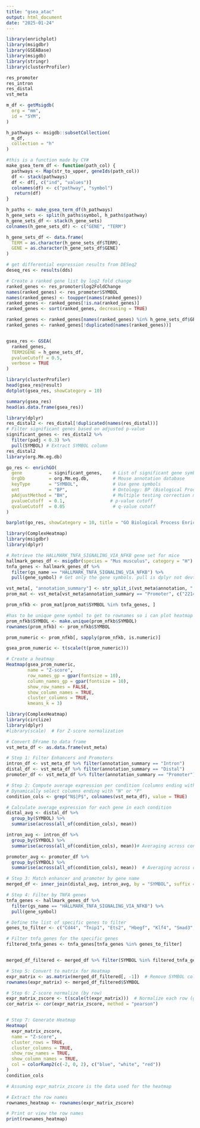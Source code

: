 ```yaml
---
title: "gsea_atac"
output: html_document
date: "2025-01-24"
---
```

```r
library(enrichplot)
library(msigdbr)
library(GSEABase)
library(msigdb)
library(stringr)
library(clusterProfiler)
```

```r
res_promoter
res_intron
res_distal
vst_meta
```

```r
m_df <- getMsigdb(
  org = "mm",
  id = "SYM",
)

h_pathways <- msigdb::subsetCollection(
  m_df,
  collection = "h"
)

#this is a function made by CY#
make_gsea_term_df <- function(path_col) {
  pathways <- Map(str_to_upper, geneIds(path_col))
  df <- stack(pathways)
  df <- df[, c("ind", "values")]
  colnames(df) <- c("pathway", "symbol")
   return(df)
}

h_paths <- make_gsea_term_df(h_pathways)
h_gene_sets <- split(h_paths$symbol, h_paths$pathway)
h_gene_sets_df <- stack(h_gene_sets)
colnames(h_gene_sets_df) <- c("GENE", "TERM")

h_gene_sets_df <- data.frame(
  TERM = as.character(h_gene_sets_df$TERM),
  GENE = as.character(h_gene_sets_df$GENE)
)

# get differential expression results from DESeq2
deseq_res <- results(dds)

# Create a ranked gene list by log2 fold change
ranked_genes <- res_promoter$log2FoldChange
names(ranked_genes) <- res_promoter$SYMBOL
names(ranked_genes) <- toupper(names(ranked_genes))
ranked_genes <- ranked_genes[!is.na(ranked_genes)]
ranked_genes <- sort(ranked_genes, decreasing = TRUE)

ranked_genes <- ranked_genes[names(ranked_genes) %in% h_gene_sets_df$GENE]
ranked_genes <- ranked_genes[!duplicated(names(ranked_genes))]


gsea_res <- GSEA(
  ranked_genes,
  TERM2GENE = h_gene_sets_df,
  pvalueCutoff = 0.5,
  verbose = TRUE
)
```

```r
library(clusterProfiler)
head(gsea_res@result)
dotplot(gsea_res, showCategory = 10)

summary(gsea_res)
head(as.data.frame(gsea_res)) 
```
```r
library(dplyr)
res_distal2 <- res_distal[!duplicated(names(res_distal))]
# Filter significant genes based on adjusted p-value
significant_genes <- res_distal2 %>%
  filter(padj < 0.3) %>%
  pull(SYMBOL) # Extract SYMBOL column
res_distal2
library(org.Mm.eg.db)

go_res <- enrichGO(
  gene          = significant_genes,    # List of significant gene symbols
  OrgDb         = org.Mm.eg.db,         # Mouse annotation database
  keyType       = "SYMBOL",             # Use gene symbols
  ont           = "BP",                 # Ontology: BP (Biological Process), CC, or MF
  pAdjustMethod = "BH",                 # Multiple testing correction method
  pvalueCutoff  = 0.1,                 # p-value cutoff
  qvalueCutoff  = 0.05                  # q-value cutoff
)
```

```r
barplot(go_res, showCategory = 10, title = "GO Biological Process Enrichment")

```

```r
library(ComplexHeatmap)
library(msigdbr)
library(dplyr)

# Retrieve the HALLMARK_TNFA_SIGNALING_VIA_NFKB gene set for mice
hallmark_genes_df <- msigdbr(species = "Mus musculus", category = "H")
tnfa_genes <- hallmark_genes_df %>%
  filter(gs_name == "HALLMARK_TNFA_SIGNALING_VIA_NFKB") %>%
  pull(gene_symbol) # Get only the gene symbols. pull is dplyr not devtools. youre gonna get an error if you dont load pkg

vst_meta[, "annotation_summary"] <- str_split_i(vst_meta$annotation, " ", 1)
prom_mat <- vst_meta[vst_meta$annotation_summary == "Promoter", c("2214N", "2214P", "2319N", "2319P", "2341N", "2341P", "SYMBOL")]

prom_nfkb <- prom_mat[prom_mat$SYMBOL %in% tnfa_genes, ]

#has to be unique gene symbol to get to rownames so i can plot heatmap
prom_nfkb$SYMBOL <- make.unique(prom_nfkb$SYMBOL)
rownames(prom_nfkb) <- prom_nfkb$SYMBOL

prom_numeric <- prom_nfkb[, sapply(prom_nfkb, is.numeric)]

gsea_prom_numeric <- t(scale(t(prom_numeric)))

# Create a heatmap
Heatmap(gsea_prom_numeric,
        name = "Z-score",
        row_names_gp = gpar(fontsize = 10),
        column_names_gp = gpar(fontsize = 10),
        show_row_names = FALSE,
        show_column_names = TRUE,
        cluster_columns = TRUE,
        kmeans_k = 3)
```
```r
library(ComplexHeatmap)
library(circlize)
library(dplyr)
#library(scale)  # For Z-score normalization

# Convert DFrame to data frame
vst_meta_df <- as.data.frame(vst_meta)

# Step 1: Filter Enhancers and Promoters
intron_df <- vst_meta_df %>% filter(annotation_summary == "Intron")
distal_df <- vst_meta_df %>% filter(annotation_summary == "Distal")
promoter_df <- vst_meta_df %>% filter(annotation_summary == "Promoter")

# Step 2: Compute average expression per condition (columns ending with N or P)
# Dynamically select columns ending with "N" or "P"
condition_cols <- grep("N$|P$", colnames(vst_meta_df), value = TRUE)

# Calculate average expression for each gene in each condition
distal_avg <- distal_df %>%
  group_by(SYMBOL) %>%
  summarise(across(all_of(condition_cols), mean))  

intron_avg <- intron_df %>%
  group_by(SYMBOL) %>%
  summarise(across(all_of(condition_cols), mean))# Averaging across conditions

promoter_avg <- promoter_df %>%
  group_by(SYMBOL) %>%
  summarise(across(all_of(condition_cols), mean))  # Averaging across conditions

# Step 3: Match enhancer and promoter by gene name
merged_df <- inner_join(distal_avg, intron_avg, by = "SYMBOL", suffix = c("_distal", "_intron"))

# Step 4: Filter by TNFA genes
tnfa_genes <- hallmark_genes_df %>%
  filter(gs_name == "HALLMARK_TNFA_SIGNALING_VIA_NFKB") %>%
  pull(gene_symbol)

# Define the list of specific genes to filter
genes_to_filter <- c("Cd44", "Tnip1", "Ets2", "Hbegf", "Klf4", "Smad3", "Ccnd1", "Klf4", "Tsc22d1", "Lif", "Edn1", "Sik1", "Nr4a2", "Cd83", "Ier3", "Pfkfb3")

# Filter tnfa_genes for the specific genes
filtered_tnfa_genes <- tnfa_genes[tnfa_genes %in% genes_to_filter]


merged_df_filtered <- merged_df %>% filter(SYMBOL %in% filtered_tnfa_genes)

# Step 5: Convert to matrix for Heatmap
expr_matrix <- as.matrix(merged_df_filtered[, -1])  # Remove SYMBOL column
rownames(expr_matrix) <- merged_df_filtered$SYMBOL

# Step 6: Z-score normalize (by row)
expr_matrix_zscore <- t(scale(t(expr_matrix)))  # Normalize each row (gene)
cor_matrix <- cor(expr_matrix_zscore, method = "pearson")


# Step 7: Generate Heatmap
Heatmap(
  expr_matrix_zscore, 
  name = "Z-score", 
  cluster_rows = TRUE, 
  cluster_columns = TRUE, 
  show_row_names = TRUE, 
  show_column_names = TRUE, 
  col = colorRamp2(c(-2, 0, 2), c("blue", "white", "red"))
)
condition_cols
```
```r
# Assuming expr_matrix_zscore is the data used for the heatmap

# Extract the row names
rownames_heatmap <- rownames(expr_matrix_zscore)

# Print or view the row names
print(rownames_heatmap)

```



